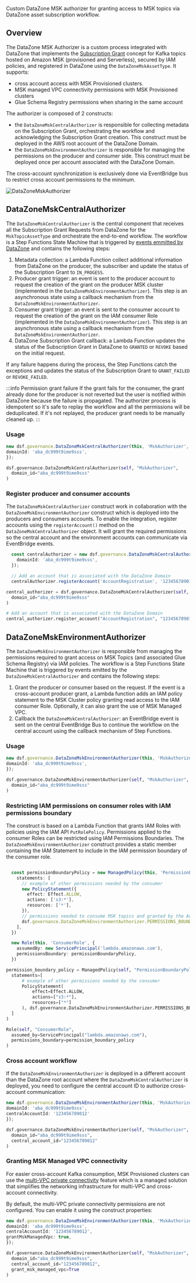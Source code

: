 <!-- This file is generated, do not modify directly, update the README.md in framework/src/governance -->



Custom DataZone MSK authorizer for granting access to MSK topics via DataZone asset subscription workflow.

## Overview

The DataZone MSK Authorizer is a custom process integrated with DataZone that implements the [Subscription Grant](https://docs.aws.amazon.com/datazone/latest/userguide/grant-access-to-unmanaged-asset.html) concept for Kafka topics hosted on Amazon MSK (provisioned and Serverless), 
secured by IAM policies, and registered in DataZone using the `DataZoneMskAssetType`. 
It supports:
- cross account access with MSK Provisioned clusters.
- MSK managed VPC connectivity permissions with MSK Provisioned clusters
- Glue Schema Registry permissions when sharing in the same account

The authorizer is composed of 2 constructs: 
- the `DataZoneMskCentralAuthorizer` is responsible for collecting metadata on the Subscription Grant, orchestrating the workflow and acknowledging the Subscription Grant creation. This construct must be deployed in the AWS root account of the DataZone Domain. 
- the `DataZoneMskEnvironmentAuthorizer` is responsible for managing the permissions on the producer and consumer side. This construct must be deployed once per account associated with the DataZone Domain.

The cross-account synchronization is exclusively done via EventBridge bus to restrict cross account permissions to the minimum.

![DataZoneMskAuthorizer](../../../../static/img/datazone-msk-authorizer.png)

## DataZoneMskCentralAuthorizer

The `DataZoneMskCentralAuthorizer` is the central component that receives all the Subscription Grant Requests from DataZone for the `MskTopicAssetType` and orchestrate the end-to-end workflow. 
The workflow is a Step Functions State Machine that is triggered by [events emmitted by DataZone](https://docs.aws.amazon.com/datazone/latest/userguide/working-with-events-and-notifications.html) and contains the following steps:
1. Metadata collection: a Lambda Function collect additional information from DataZone on the producer, the subscriber and update the status of the Subscription Grant to `IN_PROGESS`.
2. Producer grant trigger: an event is sent to the producer account to request the creation of the grant on the producer MSK cluster (implemented in the `DataZoneMskEnvironmentAuthorizer`). This step is an asynchronous state using a callback mechanism from the `DataZoneMskEnvironmentAuthorizer`.
3. Consumer grant trigger: an event is sent to the consumer account to request the creation of the grant on the IAM consumer Role (implemented in the `DataZoneMskEnvironmentAuthorizer`). This step is an asynchronous state using a callback mechanism from the `DataZoneMskEnvironmentAuthorizer`.
4. DataZone Subscription Grant callback: a Lambda Function updates the status of the Subscription Grant in DataZone to `GRANTED` or `REVOKE` based on the initial request.

If any failure happens during the process, the Step Functions catch the exceptions and updates the status of the Subscription Grant to `GRANT_FAILED` or `REVOKE_FAILED`.

:::info Permission grant failure
If the grant fails for the consumer, the grant already done for the producer is not reverted but the user is notified within DataZone because the failure is propagated. 
The authorizer process is idempotent so it's safe to replay the workflow and all the permissions will be deduplicated. If it's not replayed, the producer grant needs to be manually cleaned up. 
:::

### Usage

<Tabs>
  <TabItem value="typescript" label="TypeScript" default>

  ```typescript
new dsf.governance.DataZoneMskCentralAuthorizer(this, 'MskAuthorizer', {
  domainId: 'aba_dc999t9ime9sss',
});
  ```
  
  </TabItem>
  <TabItem value="python" label="Python">

  ```python
dsf.governance.DataZoneMskCentralAuthorizer(self, "MskAuthorizer",
    domain_id="aba_dc999t9ime9sss"
)
  ```

  </TabItem>
</Tabs>

### Register producer and consumer accounts 

The `DataZoneMskCentralAuthorizer` construct work in collaboration with the `DataZoneMskEnvironmentAuthorizer` construct which is deployed into the producers and consumers accounts.
To enable the integration, register accounts using the `registerAccount()` method on the `DataZoneMskCentralAuthorizer` object. 
It will grant the required permissions so the central account and the environment accounts can communicate via EventBridge events. 

<Tabs>
  <TabItem value="typescript" label="TypeScript" default>

  ```typescript
    const centralAuthorizer = new dsf.governance.DataZoneMskCentralAuthorizer(this, 'MskAuthorizer', {
      domainId: 'aba_dc999t9ime9sss',
    });

    // Add an account that is associated with the DataZone Domain
    centralAuthorizer.registerAccount('AccountRegistration', '123456789012');
  ```
  
  </TabItem>
  <TabItem value="python" label="Python">

  ```python
central_authorizer = dsf.governance.DataZoneMskCentralAuthorizer(self, "MskAuthorizer",
    domain_id="aba_dc999t9ime9sss"
)

# Add an account that is associated with the DataZone Domain
central_authorizer.register_account("AccountRegistration", "123456789012")
  ```

  </TabItem>
</Tabs>

## DataZoneMskEnvironmentAuthorizer

The `DataZoneMskEnvironmentAuthorizer` is responsible from managing the permissions required to grant access on MSK Topics (and associated Glue Schema Registry) via IAM policies. 
The workflow is a Step Functions State Machine that is triggered by events emitted by the `DataZoneMskCentralAuthorizer` and contains the following steps:
1. Grant the producer or consumer based on the request. If the event is a cross-account producer grant, a Lambda function adds an IAM policy statement to the MSK Cluster policy granting read access to the IAM consumer Role. Optionally, it can also grant the use of MSK Managed VPC.
2. Callback the `DataZoneMskCentralAuthorizer`: an EventBridge event is sent on the central EventBridge Bus to continue the workflow on the central account using the callback mechanism of Step Functions.


### Usage

<Tabs>
  <TabItem value="typescript" label="TypeScript" default>

  ```typescript
new dsf.governance.DataZoneMskEnvironmentAuthorizer(this, 'MskAuthorizer', {
  domainId: 'aba_dc999t9ime9sss',
});
  ```
  
  </TabItem>
  <TabItem value="python" label="Python">

  ```python
dsf.governance.DataZoneMskEnvironmentAuthorizer(self, "MskAuthorizer",
    domain_id="aba_dc999t9ime9sss"
)
  ```

  </TabItem>
</Tabs>

### Restricting IAM permissions on consumer roles with IAM permissions boundary

The construct is based on a Lambda Function that grants IAM Roles with policies using the IAM API `PutRolePolicy`. 
Permissions applied to the consumer Roles can be restricted using IAM Permissions Boundaries. The `DataZoneMskEnvironmentAuthorizer` construct provides a static member containing the IAM Statement to include in the IAM permission boundary of the consumer role.

<Tabs>
  <TabItem value="typescript" label="TypeScript" default>

  ```typescript

    const permissionBoundaryPolicy = new ManagedPolicy(this, 'PermissionBoundaryPolicy', {
      statements: [
        // example of other permissions needed by the consumer
        new PolicyStatement({
          effect: Effect.ALLOW,
          actions: ['s3:*'],
          resources: ['*'],
        }),
        // permissions needed to consume MSK topics and granted by the Authorizer
        dsf.governance.DataZoneMskEnvironmentAuthorizer.PERMISSIONS_BOUNDARY_STATEMENTS
      ],
    })

    new Role(this, 'ConsumerRole', {
      assumedBy: new ServicePrincipal('lambda.amazonaws.com'),
      permissionsBoundary: permissionBoundaryPolicy,
    })
  ```
  
  </TabItem>
  <TabItem value="python" label="Python">

  ```python
permission_boundary_policy = ManagedPolicy(self, "PermissionBoundaryPolicy",
    statements=[
        # example of other permissions needed by the consumer
        PolicyStatement(
            effect=Effect.ALLOW,
            actions=["s3:*"],
            resources=["*"]
        ), dsf.governance.DataZoneMskEnvironmentAuthorizer.PERMISSIONS_BOUNDARY_STATEMENTS
    ]
)

Role(self, "ConsumerRole",
    assumed_by=ServicePrincipal("lambda.amazonaws.com"),
    permissions_boundary=permission_boundary_policy
)
  ```

  </TabItem>
</Tabs>


### Cross account workflow

If the `DataZoneMskEnvironmentAuthorizer` is deployed in a different account than the DataZone root account where the `DataZoneMskCentralAuthorizer` is deployed, you need to configure the central account ID to authorize cross-account communication:

<Tabs>
  <TabItem value="typescript" label="TypeScript" default>

  ```typescript
new dsf.governance.DataZoneMskEnvironmentAuthorizer(this, 'MskAuthorizer', {
  domainId: 'aba_dc999t9ime9sss',
  centralAccountId: '123456789012'
});
  ```
  
  </TabItem>
  <TabItem value="python" label="Python">

  ```python
dsf.governance.DataZoneMskEnvironmentAuthorizer(self, "MskAuthorizer",
    domain_id="aba_dc999t9ime9sss",
    central_account_id="123456789012"
)
  ```

  </TabItem>
</Tabs>

### Granting MSK Managed VPC connectivity

For easier cross-account Kafka consumption, MSK Provisioned clusters can use the [multi-VPC private connectivity](https://docs.aws.amazon.com/msk/latest/developerguide/aws-access-mult-vpc.html) feature which is a managed solution that simplifies the networking infrastructure for multi-VPC and cross-account connectivity.

By default, the multi-VPC private connectivity permissions are not configured. You can enable it using the construct properties:

<Tabs>
  <TabItem value="typescript" label="TypeScript" default>

  ```typescript
new dsf.governance.DataZoneMskEnvironmentAuthorizer(this, 'MskAuthorizer', {
  domainId: 'aba_dc999t9ime9sss',
  centralAccountId: '123456789012',
  grantMskManagedVpc: true,
});
  ```
  
  </TabItem>
  <TabItem value="python" label="Python">

  ```python
dsf.governance.DataZoneMskEnvironmentAuthorizer(self, "MskAuthorizer",
    domain_id="aba_dc999t9ime9sss",
    central_account_id="123456789012",
    grant_msk_managed_vpc=True
)
  ```

  </TabItem>
</Tabs>


